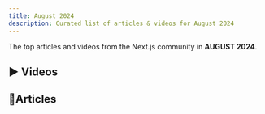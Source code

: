```yaml
---
title: August 2024
description: Curated list of articles & videos for August 2024
---
```



The top articles and videos from the Next.js community in **AUGUST 2024**.

## ▶️ Videos
<ArticlesList currentMonth={8} filterBy="youtube" />

## 📄Articles
<ArticlesList currentMonth={8} filterBy="article" />
